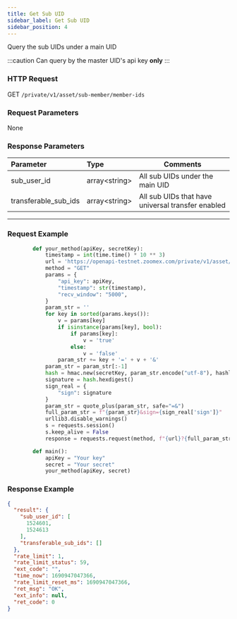 ```yaml
---
title: Get Sub UID
sidebar_label: Get Sub UID
sidebar_position: 4
---
```


Query the sub UIDs under a main UID

:::caution
Can query by the master UID's api key **only**
:::

### HTTP Request
GET `/private/v1/asset/sub-member/member-ids`

### Request Parameters
None

### Response Parameters
| Parameter | Type | Comments|
|:----- |:-----|----- |
|sub_user_id |array&lt;string&gt; |All sub UIDs under the main UID |
|transferable_sub_ids |array&lt;string&gt; |All sub UIDs that have universal transfer enabled |

---

### Request Example

``` python
        def your_method(apiKey, secretKey):
            timestamp = int(time.time() * 10 ** 3)
            url = 'https://openapi-testnet.zoomex.com/private/v1/asset/sub-member/member-ids'
            method = "GET"
            params = {
                "api_key": apiKey,
                "timestamp": str(timestamp),
                "recv_window": "5000",
            }
            param_str = ''
            for key in sorted(params.keys()):
                v = params[key]
                if isinstance(params[key], bool):
                    if params[key]:
                        v = 'true'
                    else:
                        v = 'false'
                param_str += key + '=' + v + '&'
            param_str = param_str[:-1]
            hash = hmac.new(secretKey, param_str.encode("utf-8"), hashlib.sha256)
            signature = hash.hexdigest()
            sign_real = {
                "sign": signature
            }
            param_str = quote_plus(param_str, safe="=&")
            full_param_str = f"{param_str}&sign={sign_real['sign']}"
            urllib3.disable_warnings()
            s = requests.session()
            s.keep_alive = False
            response = requests.request(method, f"{url}?{full_param_str}", verify=False)

        def main():
            apiKey = "Your key"
            secret = "Your secret"
            your_method(apiKey, secret)

```

### Response Example

```json
{
  "result": {
    "sub_user_id": [
      1524601,
      1524613
    ],
    "transferable_sub_ids": []
  },
  "rate_limit": 1,
  "rate_limit_status": 59,
  "ext_code": "",
  "time_now": 1690947047366,
  "rate_limit_reset_ms": 1690947047366,
  "ret_msg": "OK",
  "ext_info": null,
  "ret_code": 0
}
```
